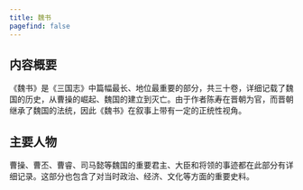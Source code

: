 ```yaml
---
title: 魏书
pagefind: false
---
```


## 内容概要 
《魏书》是《三国志》中篇幅最长、地位最重要的部分，共三十卷，详细记载了魏国的历史，从曹操的崛起、魏国的建立到灭亡。由于作者陈寿在晋朝为官，而晋朝继承了魏国的法统，因此《魏书》在叙事上带有一定的正统性视角。

## 主要人物

曹操、曹丕、曹睿、司马懿等魏国的重要君主、大臣和将领的事迹都在此部分有详细记录。这部分也包含了对当时政治、经济、文化等方面的重要史料。
